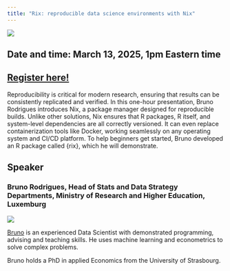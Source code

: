 ```yaml
---
title: "Rix: reproducible data science environments with Nix"
---
```

![](images/R-Medicine-Webinar-2025-Bruno-Rodrigues-1110-x-564px.png)

## Date and time: March 13, 2025, 1pm Eastern time

## [Register here!](https://zoom.us/webinar/register/WN_uwdQizJkRfC66ggTuisxbA)

Reproducibility is critical for modern research, ensuring that results can be consistently replicated and verified. In this one-hour presentation, Bruno Rodrigues introduces Nix, a package manager designed for reproducible builds. Unlike other solutions, Nix ensures that R packages, R itself, and system-level dependencies are all correctly versioned. It can even replace containerization tools like Docker, working seamlessly on any operating system and CI/CD platform. To help beginners get started, Bruno developed an R package called {rix}, which he will demonstrate.

## Speaker 

### Bruno Rodrigues, Head of Stats and Data Strategy Departments, Ministry of Research and Higher Education, Luxemburg

![](images/bruno-rodrigues.jpg)

[Bruno](https://www.linkedin.com/in/brodriguesco/?originalSubdomain=lu) is an experienced Data Scientist with demonstrated programming, advising and teaching skills. He uses machine learning and econometrics to solve complex problems.

Bruno holds a PhD in applied Economics from the University of Strasbourg.

